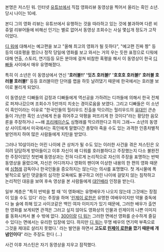 본명은 저스틴 워. 인터넷 [[유튜브]]에서 직접 영화리뷰 동영상을 찍어서 올리는 흑인 소년. 당시 나이는 10세.

본디 그의 영화 리뷰는 유튜브에서 유행하는 것을 따라하고 있는 것에 불과하며 다른 비쥬얼 리뷰어들에 비해선 인기는 별로 없어서 동영상 조회수는 사실 몇십개 정도가 고작이었다.

[[디 워]]에 대해서는 예고편을 보고 "올해 최고의 영화가 될 듯하다", "예고편 진짜 짱" 등등의 대호평을 했으나 정작 당일에 영화를 보고 와서는 거의 우는 듯한 표정으로 디워에 대해 연출, 스토리, 연기등등 모든 분야에 걸쳐 비참한 혹평을 해서 이 동영상이 한국 [[디빠]]들 사이에서 매우 유명해졌다.

특히 이 소년은 이 동영상에서 연신 ''''호러블!!' '잇츠 호러블!' '호호호 호러블!' 호러블 호러블 호러블!'''' 등등 호러블이란 단어를 랩을 하듯 날려댔기 때문에 한국에서는 호러블 보이로 불리게 되었다.

이 동영상은 디빠들의 감정과 디빠들에게 역선공을 가하려는 디까들에 의해서 한국 전체로 퍼져나갔으며 조회수가 5만까지 치솟는 경이로움을 보였다. 그리고 디빠들은 이 소년이 흑인이라는 이유로 "한국인들의 헐리우드 진출을 막으려는 헐리우드의 [[유대인]] 큰손들이 가난한 흑인 소년에게 돈을 쥐어주고 악평을 퍼뜨리게 한 것이다"라는 황당한 음모론을 주장하거나 ~~왜 [[프리메이슨]]도 심형래를 막으려한다고 하지 그래~~ 소년의 동영상 사이트에서 미국에서는 흑인에게 말했다간 총맞아 죽을 수도 있는 과격한 인종차별적 발언까지 하여 많은 사람들에게 지탄을 받았다.

그러나 10살이라는 어린 나이에 큰 상처가 될 수도 있는 이러한 사건을 겪은 저스틴은 오히려 담담하게 받아들이고 이후 자신이 왜 디워를 호러블하다고 주장했는지 다소 불완전한 주장이었던 첫번째 동영상과는 전혀 다르게 논리적으로 자신의 주장을 표명하는 반박 동영상을 올렸으며, 자신은 어디까지나 영화의 팬이며 이상한 내용의 한 편의 영화 때문에 [[심형래]] 감독이나 한국인들을 증오하지는 않는다는 의사를 표명했다. 첫 게시물에 폭발적으로 달린 댓글들의 심각한 모욕에도 불구하고 어린 나이에 걸맞지 않는 침착하고 논리적인 대응을 보여 후속 영상을 본 사람들에게 [[대인배]]라 인정을 받는다.

일부 계층은 "특히 반박을 할 때 '이 영화에는 유명배우가 나오지 않는데 그것에는 장점이 있을 수도 있다' 라는 주장을 하며 '[[린제이 로한]]은 유명한 여배우이지만 약물 중독에다 늘 술에 취해 있고 사이코같은 백인 여자 이미지가 있기 때문에, 그러한 배우가 출연한 영화를 보게되면 관객은 그러고 싶지 않아도 영화상의 인물과 린제이의 나쁜 이미지를 동화시켜서 볼 수 밖에 없다. [[300]]이랑 [[디 워]]는 그러한 면에선 영화를 순수하게 즐길 수 있다는 면에서는 유리한 입장에 있다. 하지만 [[디 워]]는 무명 배우의 연기력 부족으로 그것을 제대로 살리지 못했다.' 라는 발언을 하면서 '''고도로 [[린제이 로한]]을 깠기 때문에 개념인이다'''" 라는 주장도 한다 (…)

사건 이후 저스틴은 자기 동영상을 지우고 잠적했다.
